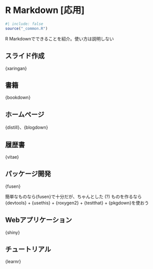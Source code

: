 # R Markdown [応用] {#sec-rmarkdown2}

```r
#| include: false
source("_common.R")
```

R Markdownでできることを紹介。使い方は説明しない

## スライド作成 {#rmakrdown2-slide}

{xaringan}

## 書籍 {#rmakrdown2-book}

{bookdown}

## ホームページ {#rmakrdown2-homepage}

{distill}、{blogdown}

## 履歴書 {#rmakrdown2-cv}

{vitae}

## パッケージ開発 {#rmakrdown2-package}

{fusen}

簡単なものなら{fusen}で十分だが、ちゃんとした (?) ものを作るなら {devtools} + {usethis} + {roxygen2} + {testthat} + {pkgdown}を使おう

## Webアプリケーション {#rmakrdown2-shiny}

{shiny}

## チュートリアル {#rmakrdown2-tutorial}

{learnr}